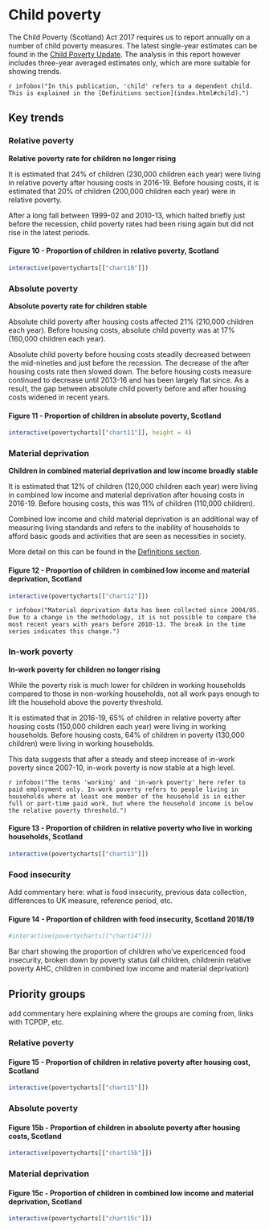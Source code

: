# Child poverty

The Child Poverty (Scotland) Act 2017 requires us to report annually on a number of child poverty measures. The latest single-year estimates can be found in the [Child Poverty Update](cpupdate.html). The analysis in this report however includes three-year averaged estimates only, which are more suitable for showing trends.

`r infobox("In this publication, 'child' refers to a dependent child. This is explained in the [Definitions section](index.html#child).")`

## Key trends {.tabset}

### Relative poverty

**Relative poverty rate for children no longer rising**

It is estimated that 24% of children (230,000 children each year) were living in relative poverty after housing costs in 2016-19. Before housing costs, it is estimated that 20% of children (200,000 children each year) were in relative poverty.

After a long fall between 1999-02 and 2010-13, which halted briefly just before the recession, child poverty rates had been rising again but did not rise in the latest periods.

#### Figure 10 - Proportion of children in relative poverty, Scotland
```{r chart10}
interactive(povertycharts[["chart10"]])
```

### Absolute poverty

**Absolute poverty rate for children stable**

Absolute child poverty after housing costs affected 21% (210,000 children each year). Before housing costs, absolute child poverty was at 17% (160,000 children each year).

Absolute child poverty before housing costs steadily decreased between the mid-nineties and just before the recession. The decrease of the after housing costs rate then slowed down. The before housing costs measure continued to decrease until 2013-16 and has been largely flat since. As a result, the gap between absolute child poverty before and after housing costs widened in recent years.

#### Figure 11 - Proportion of children in absolute poverty, Scotland
```{r chart11}
interactive(povertycharts[["chart11"]], height = 4)
```

### Material deprivation

**Children in combined material deprivation and low income broadly stable**

It is estimated that 12% of children (120,000 children each year) were living in combined low income and material deprivation after housing costs in 2016-19. Before housing costs, this was 11% of children (110,000 children).

Combined low income and child material deprivation is an additional way of measuring living standards and refers to the inability of households to afford basic goods and activities that are seen as necessities in society.

More detail on this can be found in the [Definitions section](index.html#matdep).

#### Figure 12 - Proportion of children in combined low income and material deprivation, Scotland
```{r chart12}
interactive(povertycharts[["chart12"]])
```

`r infobox("Material deprivation data has been collected since 2004/05. Due to a change in the methodology, it is not possible to compare the most recent years with years before 2010-13. The break in the time series indicates this change.")`

### In-work poverty

**In-work poverty for children no longer rising**

While the poverty risk is much lower for children in working households compared to those in non-working households, not all work pays enough to lift the household above the poverty threshold.

It is estimated that in 2016-19, 65% of children in relative poverty after housing costs (150,000 children each year) were living in working households. Before housing costs, 64% of children in poverty (130,000 children) were living in working households.

This data suggests that after a steady and steep increase of in-work poverty since 2007-10, in-work poverty is now stable at a high level.

`r infobox("The terms 'working' and 'in-work poverty' here refer to paid employment only. In-work poverty refers to people living in households where at least one member of the household is in either full or part-time paid work, but where the household income is below the relative poverty threshold.")`

#### Figure 13 - Proportion of children in relative poverty who live in working households, Scotland
```{r chart13}
interactive(povertycharts[["chart13"]])
```

### Food insecurity

Add commentary here: what is food insecurity, previous data collection, differences to UK measure, reference period, etc.

#### Figure 14 - Proportion of children with food insecurity, Scotland 2018/19
```{r chart14}
#interactive(povertycharts[["chart14"]])
```

Bar chart showing the proportion of children who've expericenced food insecurity, broken down by poverty status (all children, childrenin relative poverty AHC, children in combined low income and material deprivation)

## Priority groups {.tabset}

add commentary here explaining where the groups are coming from, links with TCPDP, etc.

### Relative poverty

#### Figure 15 - Proportion of children in relative poverty after housing cost, Scotland
```{r chart15}
interactive(povertycharts[["chart15"]])
```

### Absolute poverty

#### Figure 15b - Proportion of children in absolute poverty after housing costs, Scotland
```{r chart15b}
interactive(povertycharts[["chart15b"]])
```

### Material deprivation

#### Figure 15c - Proportion of children in combined low income and material deprivation, Scotland
```{r chart15c}
interactive(povertycharts[["chart15c"]])
```

